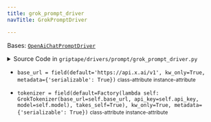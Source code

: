 ```yaml
---
title: grok_prompt_driver
navTitle: GrokPromptDriver

---
```


<span id="griptape.drivers.prompt.grok_prompt_driver.GrokPromptDriver"></span>

Bases:
 [`OpenAiChatPromptDriver`](openai.mdx#griptape.drivers.prompt.openai.OpenAiChatPromptDriver "OpenAiChatPromptDriver (griptape.drivers.prompt.openai.OpenAiChatPromptDriver)")

<details><summary>Source Code in <code>griptape&#47;drivers&#47;prompt&#47;grok_prompt_driver.py</code></summary>

```python
@define
class GrokPromptDriver(OpenAiChatPromptDriver):
    base_url: str = field(default="https://api.x.ai/v1", kw_only=True, metadata={"serializable": True})
    tokenizer: GrokTokenizer = field(
        default=Factory(
            lambda self: GrokTokenizer(base_url=self.base_url, api_key=self.api_key, model=self.model), takes_self=True
        ),
        kw_only=True,
        metadata={"serializable": True},
    )
```

</details>

-   `base_url = field(default='https://api.x.ai/v1', kw_only=True, metadata={'serializable': True})` <small>class-attribute</small> <small>instance-attribute</small>  <span id="griptape.drivers.prompt.grok_prompt_driver.GrokPromptDriver.base_url"></span> 

-   `tokenizer = field(default=Factory(lambda self: GrokTokenizer(base_url=self.base_url, api_key=self.api_key, model=self.model), takes_self=True), kw_only=True, metadata={'serializable': True})` <small>class-attribute</small> <small>instance-attribute</small>  <span id="griptape.drivers.prompt.grok_prompt_driver.GrokPromptDriver.tokenizer"></span> 
